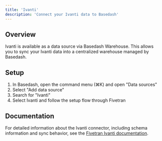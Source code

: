 ```yaml
---
title: 'Ivanti'
description: 'Connect your Ivanti data to Basedash'
---
```


## Overview

Ivanti is available as a data source via Basedash Warehouse. This allows you to sync your Ivanti data into a centralized warehouse managed by Basedash.

## Setup

1. In Basedash, open the command menu (⌘K) and open "Data sources"
2. Select "Add data source"
3. Search for "Ivanti"
4. Select Ivanti and follow the setup flow through Fivetran

## Documentation

For detailed information about the Ivanti connector, including schema information and sync behavior, see the [Fivetran Ivanti documentation](https://fivetran.com/docs/connectors/applications/ivanti).
